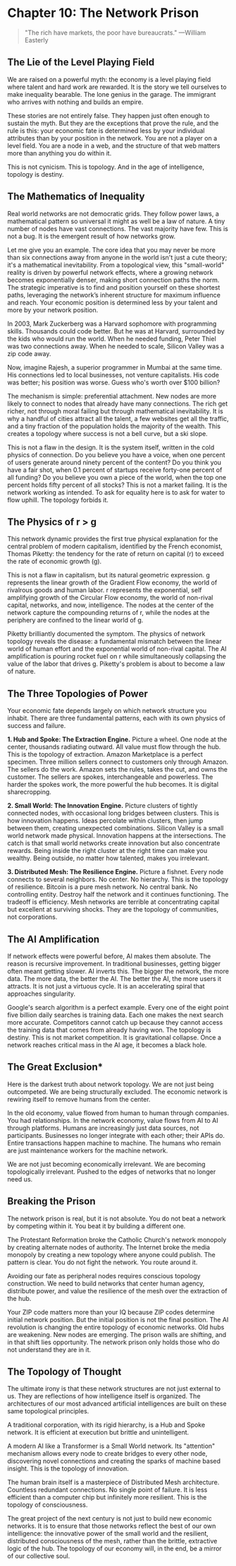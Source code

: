 # Chapter 10: The Network Prison

> "The rich have markets, the poor have bureaucrats."
> —William Easterly

## The Lie of the Level Playing Field

We are raised on a powerful myth: the economy is a level playing field where talent and hard work are rewarded. It is the story we tell ourselves to make inequality bearable. The lone genius in the garage. The immigrant who arrives with nothing and builds an empire.

These stories are not entirely false. They happen just often enough to sustain the myth. But they are the exceptions that prove the rule, and the rule is this: your economic fate is determined less by your individual attributes than by your position in the network. You are not a player on a level field. You are a node in a web, and the structure of that web matters more than anything you do within it.

This is not cynicism. This is topology. And in the age of intelligence, topology is destiny.

## The Mathematics of Inequality

Real world networks are not democratic grids. They follow power laws, a mathematical pattern so universal it might as well be a law of nature. A tiny number of nodes have vast connections. The vast majority have few. This is not a bug. It is the emergent result of how networks grow.

Let me give you an example. The core idea that you may never be more than six connections away from anyone in the world isn't just a cute theory; it's a mathematical inevitability. From a topological view, this "small-world" reality is driven by powerful network effects, where a growing network becomes exponentially denser, making short connection paths the norm. The strategic imperative is to find and position yourself on these shortest paths, leveraging the network’s inherent structure for maximum influence and reach. Your economic position is determined less by your talent and more by your network position.

In 2003, Mark Zuckerberg was a Harvard sophomore with programming skills. Thousands could code better. But he was at Harvard, surrounded by the kids who would run the world. When he needed funding, Peter Thiel was two connections away. When he needed to scale, Silicon Valley was a zip code away.

Now, imagine Rajesh, a superior programmer in Mumbai at the same time. His connections led to local businesses, not venture capitalists. His code was better; his position was worse. Guess who's worth over $100 billion?

The mechanism is simple: preferential attachment. New nodes are more likely to connect to nodes that already have many connections. The rich get richer, not through moral failing but through mathematical inevitability. It is why a handful of cities attract all the talent, a few websites get all the traffic, and a tiny fraction of the population holds the majority of the wealth. This creates a topology where success is not a bell curve, but a ski slope.

This is not a flaw in the design. It is the system itself, written in the cold physics of connection. Do you believe you have a voice, when one percent of users generate around ninety percent of the content? Do you think you have a fair shot, when 0.1 percent of startups receive forty-one percent of all funding? Do you believe you own a piece of the world, when the top one percent holds fifty percent of all stocks? This is not a market failing. It is the network working as intended. To ask for equality here is to ask for water to flow uphill. The topology forbids it.

## The Physics of r > g

This network dynamic provides the first true physical explanation for the central problem of modern capitalism, identified by the French economist, Thomas Piketty: the tendency for the rate of return on capital (r) to exceed the rate of economic growth (g).

This is not a flaw in capitalism, but its natural geometric expression. g represents the linear growth of the Gradient Flow economy, the world of rivalrous goods and human labor. r represents the exponential, self amplifying growth of the Circular Flow economy, the world of non-rival capital, networks, and now, intelligence. The nodes at the center of the network capture the compounding returns of r, while the nodes at the periphery are confined to the linear world of g.

Piketty brilliantly documented the symptom. The physics of network topology reveals the disease: a fundamental mismatch between the linear world of human effort and the exponential world of non-rival capital. The AI amplification is pouring rocket fuel on r while simultaneously collapsing the value of the labor that drives g. Piketty's problem is about to become a law of nature.

## The Three Topologies of Power

Your economic fate depends largely on which network structure you inhabit. There are three fundamental patterns, each with its own physics of success and failure.

**1\. Hub and Spoke: The Extraction Engine.** Picture a wheel. One node at the center, thousands radiating outward. All value must flow through the hub. This is the topology of extraction. Amazon Marketplace is a perfect specimen. Three million sellers connect to customers only through Amazon. The sellers do the work. Amazon sets the rules, takes the cut, and owns the customer. The sellers are spokes, interchangeable and powerless. The harder the spokes work, the more powerful the hub becomes. It is digital sharecropping.

**2\. Small World: The Innovation Engine.** Picture clusters of tightly connected nodes, with occasional long bridges between clusters. This is how innovation happens. Ideas percolate within clusters, then jump between them, creating unexpected combinations. Silicon Valley is a small world network made physical. Innovation happens at the intersections. The catch is that small world networks create innovation but also concentrate rewards. Being inside the right cluster at the right time can make you wealthy. Being outside, no matter how talented, makes you irrelevant.

**3\. Distributed Mesh: The Resilience Engine.** Picture a fishnet. Every node connects to several neighbors. No center. No hierarchy. This is the topology of resilience. Bitcoin is a pure mesh network. No central bank. No controlling entity. Destroy half the network and it continues functioning. The tradeoff is efficiency. Mesh networks are terrible at concentrating capital but excellent at surviving shocks. They are the topology of communities, not corporations.

## The AI Amplification

If network effects were powerful before, AI makes them absolute. The reason is recursive improvement. In traditional businesses, getting bigger often meant getting slower. AI inverts this. The bigger the network, the more data. The more data, the better the AI. The better the AI, the more users it attracts. It is not just a virtuous cycle. It is an accelerating spiral that approaches singularity.

Google's search algorithm is a perfect example. Every one of the eight point five billion daily searches is training data. Each one makes the next search more accurate. Competitors cannot catch up because they cannot access the training data that comes from already having won. The topology is destiny. This is not market competition. It is gravitational collapse. Once a network reaches critical mass in the AI age, it becomes a black hole.

## The Great Exclusion\*

Here is the darkest truth about network topology. We are not just being outcompeted. We are being structurally excluded. The economic network is rewiring itself to remove humans from the center.

In the old economy, value flowed from human to human through companies. You had relationships. In the network economy, value flows from AI to AI through platforms. Humans are increasingly just data sources, not participants. Businesses no longer integrate with each other; their APIs do. Entire transactions happen machine to machine. The humans who remain are just maintenance workers for the machine network.

We are not just becoming economically irrelevant. We are becoming topologically irrelevant. Pushed to the edges of networks that no longer need us.

## Breaking the Prison

The network prison is real, but it is not absolute. You do not beat a network by competing within it. You beat it by building a different one.

The Protestant Reformation broke the Catholic Church's network monopoly by creating alternate nodes of authority. The Internet broke the media monopoly by creating a new topology where anyone could publish. The pattern is clear. You do not fight the network. You route around it.

Avoiding our fate as peripheral nodes requires conscious topology construction. We need to build networks that center human agency, distribute power, and value the resilience of the mesh over the extraction of the hub.

Your ZIP code matters more than your IQ because ZIP codes determine initial network position. But the initial position is not the final position. The AI revolution is changing the entire topology of economic networks. Old hubs are weakening. New nodes are emerging. The prison walls are shifting, and in that shift lies opportunity. The network prison only holds those who do not understand they are in it.

## The Topology of Thought

The ultimate irony is that these network structures are not just external to us. They are reflections of how intelligence itself is organized. The architectures of our most advanced artificial intelligences are built on these same topological principles.

A traditional corporation, with its rigid hierarchy, is a Hub and Spoke network. It is efficient at execution but brittle and unintelligent.

A modern AI like a Transformer is a Small World network. Its "attention" mechanism allows every node to create bridges to every other node, discovering novel connections and creating the sparks of machine based insight. This is the topology of innovation.

The human brain itself is a masterpiece of Distributed Mesh architecture. Countless redundant connections. No single point of failure. It is less efficient than a computer chip but infinitely more resilient. This is the topology of consciousness.

The great project of the next century is not just to build new economic networks. It is to ensure that those networks reflect the best of our own intelligence: the innovative power of the small world and the resilient, distributed consciousness of the mesh, rather than the brittle, extractive logic of the hub. The topology of our economy will, in the end, be a mirror of our collective soul.
